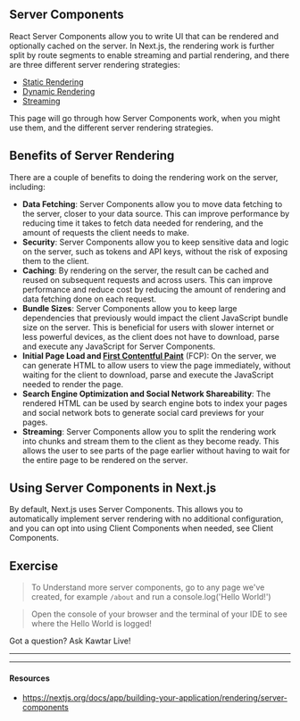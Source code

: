 ## Server Components

React Server Components allow you to write UI that can be rendered and optionally cached on the server. In Next.js, the rendering work is further split by route segments to enable streaming and partial rendering, and there are three different server rendering strategies:

- [Static Rendering](https://nextjs.org/docs/app/building-your-application/rendering/server-components#static-rendering-default)
- [Dynamic Rendering](https://nextjs.org/docs/app/building-your-application/rendering/server-components#dynamic-rendering)
- [Streaming](https://nextjs.org/docs/app/building-your-application/rendering/server-components#streaming)

This page will go through how Server Components work, when you might use them, and the different server rendering strategies.

## Benefits of Server Rendering

There are a couple of benefits to doing the rendering work on the server, including:

- **Data Fetching**: Server Components allow you to move data fetching to the server, closer to your data source. This can improve performance by reducing time it takes to fetch data needed for rendering, and the amount of requests the client needs to make.
- **Security**: Server Components allow you to keep sensitive data and logic on the server, such as tokens and API keys, without the risk of exposing them to the client.
- **Caching**: By rendering on the server, the result can be cached and reused on subsequent requests and across users. This can improve performance and reduce cost by reducing the amount of rendering and data fetching done on each request.
- **Bundle Sizes**: Server Components allow you to keep large dependencies that previously would impact the client JavaScript bundle size on the server. This is beneficial for users with slower internet or less powerful devices, as the client does not have to download, parse and execute any JavaScript for Server Components.
- **Initial Page Load and [First Contentful Paint](https://web.dev/fcp/)** (FCP): On the server, we can generate HTML to allow users to view the page immediately, without waiting for the client to download, parse and execute the JavaScript needed to render the page.
- **Search Engine Optimization and Social Network Shareability**: The rendered HTML can be used by search engine bots to index your pages and social network bots to generate social card previews for your pages.
- **Streaming**: Server Components allow you to split the rendering work into chunks and stream them to the client as they become ready. This allows the user to see parts of the page earlier without having to wait for the entire page to be rendered on the server.

## Using Server Components in Next.js

By default, Next.js uses Server Components. This allows you to automatically implement server rendering with no additional configuration, and you can opt into using Client Components when needed, see Client Components.

## Exercise

> To Understand more server components, go to any page we've created, for example `/about` and run a console.log('Hello World!')

> Open the console of your browser and the terminal of your IDE to see where the Hello World is logged!

Got a question? Ask Kawtar Live!

---

---

#### Resources

- https://nextjs.org/docs/app/building-your-application/rendering/server-components
